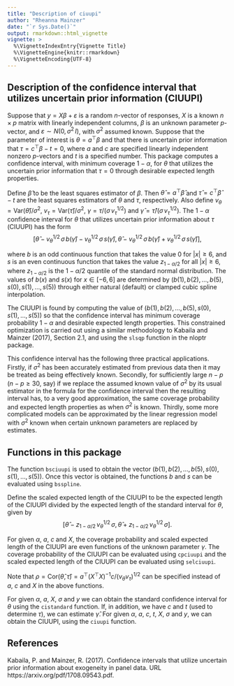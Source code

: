 ```yaml
---
title: "Description of ciuupi"
author: "Rheanna Mainzer"
date: "`r Sys.Date()`"
output: rmarkdown::html_vignette
vignette: >
  %\VignetteIndexEntry{Vignette Title}
  %\VignetteEngine{knitr::rmarkdown}
  %\VignetteEncoding{UTF-8}
---
```


## Description of the confidence interval that utilizes uncertain prior information (CIUUPI)

Suppose that $y = X \beta + \varepsilon$ is a random $n$-vector of responses, $X$ is a known $n \times p$ matrix with linearly independent columns, $\beta$ is an unknown parameter $p$-vector, and  $\varepsilon \sim N(0, \, \sigma^2 \, I)$, with $\sigma^2$ assumed known. Suppose that the parameter of interest is $\theta = a^{\top} \beta$ and that there is uncertain prior information that $\tau = c^{\top} \beta - t = 0$, where $a$ and $c$ are specified linearly independent nonzero $p$-vectors and $t$ is a specified number.  This package computes a confidence interval, with minimum coverage $1 - \alpha$, for $\theta$ that utilizes the uncertain prior information that $\tau = 0$ through desirable expected length properties.

Define $\hat{\beta}$ to be the least squares estimator of $\beta$.  Then $\hat{\theta} = a^{\top} \hat{\beta}$ and $\widehat{\tau} = c^{\top} \hat{\beta} - t$ are the least squares estimators of $\theta$ and $\tau$, respectively.  Also define $v_{\theta} = \text{Var}(\hat{\theta})/\sigma^2$, $v_{\tau} = \text{Var}(\hat{\tau})/\sigma^2$, $\gamma = \tau / (\sigma \, v_{\tau}^{1/2})$ and $\hat{\gamma} = \hat{\tau}/(\sigma \, v_{\tau}^{1/2})$.  The $1 - \alpha$ confidence interval for $\theta$ that utilizes uncertain prior information about $\tau$ (CIUUPI) has the form
$$
\left[ \hat{\theta} - v_{\theta}^{1/2} \, \sigma \, b(\hat{\gamma}) - v_{\theta}^{1/2} \, \sigma \, s(\hat{\gamma}), \, \hat{\theta} - v_{\theta}^{1/2} \, \sigma \, b(\hat{\gamma}) + v_{\theta}^{1/2} \, \sigma \, s(\hat{\gamma}) \right],
$$


where $b$ is an odd continuous function that takes the value $0$ for $|x| \geq 6$, and $s$ is an even continuous function that takes the value $z_{1-\alpha/2}$ for all $|x| \geq 6$, where $z_{1-\alpha/2}$ is the $1 - \alpha/2$ quantile of the standard normal distribution. The values of $b(x)$ and $s(x)$ for $x \in [-6,6]$ are determined
by $(b(1), b(2), \dots, b(5), s(0), s(1), \dots, s(5))$ through either natural (default) or clamped cubic spline interpolation. 

The CIUUPI is found by computing the value of $(b(1), b(2), \dots, b(5), s(0), s(1), \dots, s(5))$
so that the confidence interval has 
minimum coverage probability $1 - \alpha$ and desirable expected length properties.  This constrained optimization is carried out using a similar methodology to Kabaila and Mainzer (2017), Section 2.1, and using the `slsqp` function in the nloptr package.

This confidence interval has the following three practical applications. Firstly,
if $\sigma^2$ has been accurately estimated from previous data
then it may be treated as being effectively known. Secondly, for 
sufficiently large $n - p$ ($n-p \ge 30$, say)
if we replace the assumed known value of $\sigma^2$ by its usual estimator 
in the formula for the confidence interval then 
the resulting interval has, to a very good approximation, the same 
coverage probability and expected length properties as when $\sigma^2$ is known. 
Thirdly, some more complicated models 
can be approximated by the linear regression model with $\sigma^2$ known when 
certain unknown parameters are replaced by estimates. 


## Functions in this package

The function `bsciuupi` is used to obtain the vector $(b(1), b(2), \dots, b(5), s(0), s(1), \dots, s(5))$. Once this vector is obtained, the functions $b$ and $s$ can be evaluated using `bsspline`.

Define the scaled expected length of the CIUUPI to be the expected length of the CIUUPI divided by the expected length of the standard interval for $\theta$, given by
$$
\left[ \hat{\theta} - z_{1-\alpha/2} \, v_{\theta}^{1/2} \, \sigma, \, \hat{\theta} + z_{1-\alpha/2} \, v_{\theta}^{1/2} \, \sigma \right].
$$

For given $\alpha$, $a$, $c$ and $X$, the coverage probability and scaled expected length of the CIUUPI are even functions of the unknown parameter $\gamma$.  The coverage probability of the CIUUPI can be evaluated using `cpciuupi` and the scaled expected length of the CIUUPI can be evaluated using `selciuupi`. 

Note that $\rho = \text{Cor}(\hat{\theta}, \hat{\tau}) = a^{\top} (X^{\top} X)^{-1} c / (v_{\theta} v_{\tau})^{1/2}$ can be specified instead of $a$, $c$ and $X$ in the above functions.

For given $\alpha$, $a$, $X$, $\sigma$ and $y$ we can obtain the standard confidence interval for $\theta$ using the `cistandard` function.  If, in addition, we have $c$ and $t$ (used to determine $\tau$), we can estimate $\hat{\gamma}$.  For given $\alpha$, $a$, $c$, $t$, $X$, $\sigma$ and $y$, we can obtain the CIUUPI, using the `ciuupi` function.  


## References
Kabaila, P. and Mainzer, R. (2017).  Confidence intervals that utilize uncertain prior information about exogeneity in panel data. URL https://arxiv.org/pdf/1708.09543.pdf.
